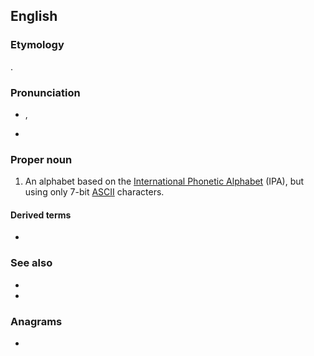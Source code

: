 {{also|Sampa}}
==English==

===Etymology===
{{acronym|en|{{w|Speech Assessment Methods Phonetic Alphabet}}}}.

===Pronunciation===
* {{enPR|săm'pə}}, {{IPA|en|/ˈsæmpə/}}
* {{rhymes|en|æmpə|s=2}}

===Proper noun===
{{en-proper noun}}

# An alphabet based on the [[International Phonetic Alphabet]] (IPA), but using only 7-bit [[ASCII]] characters.

====Derived terms====
* {{l|en|X-SAMPA}}

===See also===
* {{pedia}}
* {{w|SAMPA chart for English}}

===Anagrams===
* {{anagrams|en|a=aamps|pasma}}